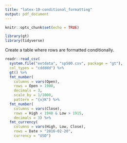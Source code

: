```yaml
---
title: "latex-10-conditional_formatting"
output: pdf_document
---
```


```r
knitr::opts_chunk$set(echo = TRUE)

library(gt)
library(tidyverse)
```

Create a table where rows are formatted conditionally.

```r
readr::read_csv(
  system.file("extdata", "sp500.csv", package = "gt"),
  col_types = "cddddd") %>%
  gt() %>%
  fmt_number(
    columns = vars(Open),
    rows = Open > 1900,
    decimals = 3,
    scale_by = 1/1000,
    pattern = "{x}K") %>%
  fmt_number(
    columns = vars(Close),
    rows = High < 1940 & Low > 1915,
    decimals = 3) %>%
  fmt_currency(
    columns = vars(High, Low, Close),
    rows = Date > "2016-02-20",
    currency = "USD")
```
